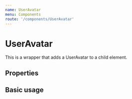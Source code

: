```yaml
---
name: UserAvatar
menu: Components
route: '/components/UserAvatar'
---
```





# UserAvatar

This is a wrapper that adds a UserAvatar to a child element.
 
## Properties
<Props of={UserAvatar} />

## Basic usage

<Playground>
  <BlockContainer>
    <UserAvatar text="Test Person" size="small" />
    </BlockContainer>
  <BlockContainer>
    <UserAvatar text="Test Person" size="normal" />
    </BlockContainer>
  <BlockContainer>
    <UserAvatar text="Test Person" size="large" />
    </BlockContainer>
</Playground>